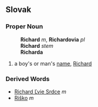==Slovak==
===Proper Noun===
:'''Richard''' ''m'', '''Richardovia''' ''pl''
:'''Richard''' ''stem''
:'''Richarda''' ''{{gensg}}''
:{{decpat}} {{chlap}}
# a boy's or man's [[name]], [[Richard#English|Richard]]
===Derived Words===
* [[Richard Ľvie Srdce]] ''m''
* [[Riško]] ''m''
